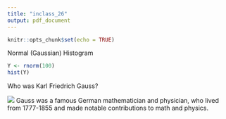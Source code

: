 ```yaml
---
title: "inclass_26"
output: pdf_document
---
```


```r
knitr::opts_chunk$set(echo = TRUE)
```

Normal (Gaussian) Histogram
```r
Y <- rnorm(100)
hist(Y)
```

Who was Karl Friedrich Gauss?

![](Karl_Friedrich_Gauss.jpeg)
Gauss was a famous German mathematician and physician, who lived from 1777-1855 and made notable contributions to math and physics.

